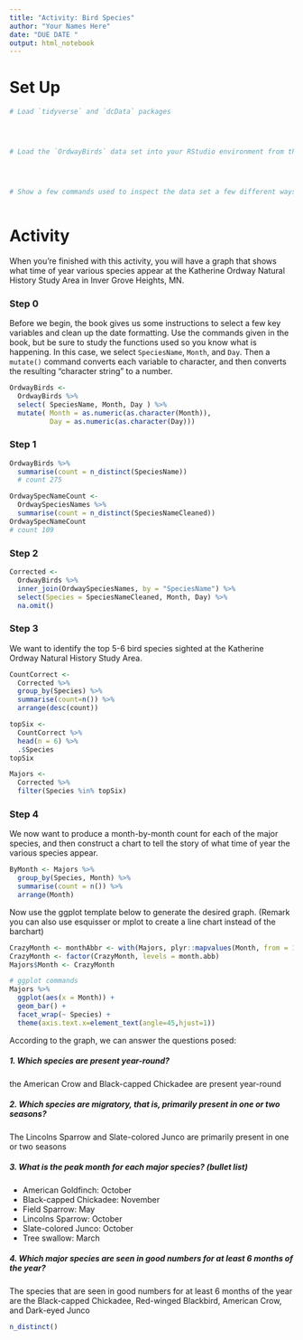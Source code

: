 ```yaml
---
title: "Activity: Bird Species"
author: "Your Names Here"
date: "DUE DATE "
output: html_notebook
---
```



# Set Up

```r
# Load `tidyverse` and `dcData` packages




# Load the `OrdwayBirds` data set into your RStudio environment from the `dcData` package




# Show a few commands used to inspect the data set a few different ways



```

# Activity

When you're finished with this activity, you will have a graph that shows what time of year various species appear at the Katherine Ordway Natural History Study Area in Inver Grove Heights, MN.

### Step 0

Before we begin, the book gives us some instructions to select a few key variables and clean up the date formatting.  Use the commands given in the book, but be sure to study the functions used so you know what is happening.  In this case, we select `SpeciesName`, `Month`, and `Day`. Then a `mutate()` command converts each variable to character, and then converts the resulting "character string" to a number.

```r
OrdwayBirds <-
  OrdwayBirds %>%
  select( SpeciesName, Month, Day ) %>%
  mutate( Month = as.numeric(as.character(Month)), 
          Day = as.numeric(as.character(Day)))


```



### Step 1




```r
OrdwayBirds %>%
  summarise(count = n_distinct(SpeciesName))
  # count 275

OrdwaySpecNameCount <-
  OrdwaySpeciesNames %>%
  summarise(count = n_distinct(SpeciesNameCleaned))
OrdwaySpecNameCount 
# count 109


```


### Step 2
  



```r
Corrected <-
  OrdwayBirds %>%
  inner_join(OrdwaySpeciesNames, by = "SpeciesName") %>% 
  select(Species = SpeciesNameCleaned, Month, Day) %>%
  na.omit()  


```


### Step 3

We want to identify the top 5-6 bird species sighted at the Katherine Ordway Natural History Study Area.

```r
CountCorrect <- 
  Corrected %>% 
  group_by(Species) %>% 
  summarise(count=n()) %>%
  arrange(desc(count))

topSix <-
  CountCorrect %>% 
  head(n = 6) %>% 
  .$Species
topSix

Majors <-
  Corrected %>% 
  filter(Species %in% topSix)


```


### Step 4

We now want to produce a month-by-month count for each of the major species, and then construct a chart to tell the story of what time of year the various species appear.

```r
ByMonth <- Majors %>%
  group_by(Species, Month) %>%
  summarise(count = n()) %>%
  arrange(Month)


```

Now use the ggplot template below to generate the desired graph. (Remark you can also use esquisser or mplot to create a line chart instead of the barchart)



```r
CrazyMonth <- monthAbbr <- with(Majors, plyr::mapvalues(Month, from = 1:12, to = month.abb))
CrazyMonth <- factor(CrazyMonth, levels = month.abb)
Majors$Month <- CrazyMonth

# ggplot commands
Majors %>% 
  ggplot(aes(x = Month)) +
  geom_bar() +
  facet_wrap(~ Species) +
  theme(axis.text.x=element_text(angle=45,hjust=1))

```

According to the graph, we can answer the questions posed:

##### 1. Which species are present year-round?  

the American Crow and Black-capped Chickadee are present year-round

##### 2. Which species are migratory, that is, primarily present in one or two seasons?

The Lincolns Sparrow and Slate-colored Junco are primarily present in one or two seasons

##### 3. What is the peak month for each major species? (bullet list)

- American Goldfinch: October
- Black-capped Chickadee: November
- Field Sparrow: May
- Lincolns Sparrow: October
- Slate-colored Junco: October
- Tree swallow: March


##### 4. Which major species are seen in good numbers for at least 6 months of the year?

The species that are seen in good numbers for at least 6 months of the year are the Black-capped Chickadee, Red-winged Blackbird, American Crow, and Dark-eyed Junco

```r
n_distinct()
```

